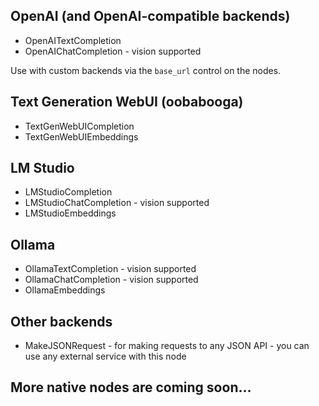 ## OpenAI (and OpenAI-compatible backends)

-   OpenAITextCompletion
-   OpenAIChatCompletion - vision supported

Use with custom backends via the `base_url` control on the nodes.

## Text Generation WebUI (oobabooga)

-   TextGenWebUICompletion
-   TextGenWebUIEmbeddings

## LM Studio

-   LMStudioCompletion
-   LMStudioChatCompletion - vision supported
-   LMStudioEmbeddings

## Ollama

-   OllamaTextCompletion - vision supported
-   OllamaChatCompletion - vision supported
-   OllamaEmbeddings

## Other backends

-   MakeJSONRequest - for making requests to any JSON API - you can use any external service with this node

## More native nodes are coming soon...
